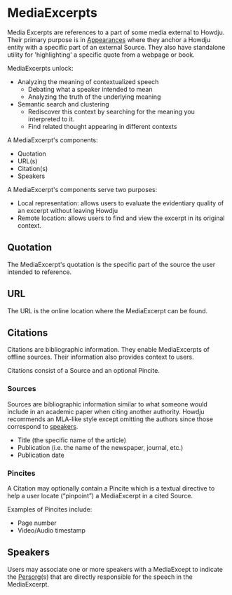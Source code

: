# MediaExcerpts

Media Excerpts are references to a part of some media external to Howdju. Their
primary purpose is in [Appearances](/concepts/appearances) where they anchor
a Howdju entity with a specific part of an external Source. They also have
standalone utility for 'highlighting' a specific quote from a webpage or book.

MediaExcerpts unlock:

- Analyzing the meaning of contextualized speech
  - Debating what a speaker intended to mean
  - Analyzing the truth of the underlying meaning
- Semantic search and clustering
  - Rediscover this context by searching for the meaning you interpreted to it.
  - Find related thought appearing in different contexts

A MediaExcerpt's components:

- Quotation
- URL(s)
- Citation(s)
- Speakers

A MediaExcerpt's components serve two purposes:

- Local representation: allows users to evaluate the evidentiary
  quality of an excerpt without leaving Howdju
- Remote location: allows users to find and view the excerpt in its original context.

## Quotation

The MediaExcerpt's quotation is the specific part of the source the user intended to reference.

## URL

The URL is the online location where the MediaExcerpt can be found.

## Citations

Citations are bibliographic information. They enable MediaExcerpts of offline
sources. Their information also provides context to users.

Citations consist of a Source and an optional Pincite.

### Sources

Sources are bibliographic information similar to what someone would include in
an academic paper when citing another authority. Howdju recommends an MLA-like
style except omitting the authors since those correspond to [speakers](#speakers).

- Title (the specific name of the article)
- Publication (i.e. the name of the newspaper, journal, etc.)
- Publication date

### Pincites

A Citation may optionally contain a Pincite which is a textual directive to help a user locate
(“pinpoint”) a MediaExcerpt in a cited Source.

Examples of Pincites include:

- Page number
- Video/Audio timestamp

## Speakers

Users may associate one or more speakers with a MediaExcept to indicate the
[Persorg](/concepts/persorg)(s) that are directly responsible for the speech in
the MediaExcerpt.
